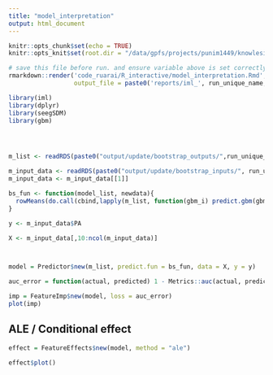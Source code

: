 ```yaml
---
title: "model_interpretation"
output: html_document
---
```


```r
knitr::opts_chunk$set(echo = TRUE)
knitr::opts_knit$set(root.dir = "/data/gpfs/projects/punim1449/knowlesi_ruarai")
```


```r
# save this file before run. and ensure variable above is set correctly (before and after!)
rmarkdown::render('code_ruarai/R_interactive/model_interpretation.Rmd',
                  output_file = paste0('reports/iml_', run_unique_name, '.html'))
```


```r

library(iml)
library(dplyr)
library(seegSDM)
library(gbm)




m_list <- readRDS(paste0("output/update/bootstrap_outputs/",run_unique_name,"/1_brt_model_list.Rds"))

m_input_data <- readRDS(paste0("output/update/bootstrap_inputs/", run_unique_name, "/1_brt_data_list.Rds"))
m_input_data <- m_input_data[[1]]

bs_fun <- function(model_list, newdata){
  rowMeans(do.call(cbind,lapply(m_list, function(gbm_i) predict.gbm(gbm_i$model, newdata))))
}

y <- m_input_data$PA

X <- m_input_data[,10:ncol(m_input_data)]



model = Predictor$new(m_list, predict.fun = bs_fun, data = X, y = y)
```


```r

auc_error = function(actual, predicted) 1 - Metrics::auc(actual, predicted)

imp = FeatureImp$new(model, loss = auc_error)
plot(imp)

```


## ALE / Conditional effect

```r
effect = FeatureEffects$new(model, method = "ale")

effect$plot()
```








